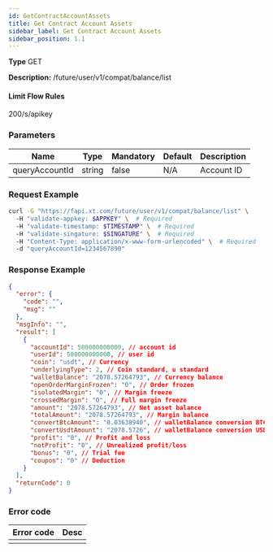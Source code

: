 ```yaml
---
id: GetContractAccountAssets
title: Get Contract Account Assets
sidebar_label: Get Contract Account Assets
sidebar_position: 1.1
---
```


**Type** GET

**Description:** /future/user/v1/compat/balance/list

#### **Limit Flow Rules**

200/s/apikey

### Parameters

| Name           | Type   | Mandatory | Default | Description |
| -------------- | ------ | --------- | ------- | ----------- |
| queryAccountId | string | false     | N/A     | Account ID  |

### Request Example

```bash title="Request"
curl -G "https://fapi.xt.com/future/user/v1/compat/balance/list" \ 
  -H "validate-appkey: $APPKEY" \  # Required
  -H "validate-timestamp: $TIMESTAMP" \  # Required
  -H "validate-singature: $SINGATURE" \  # Required
  -H "Content-Type: application/x-www-form-urlencoded" \  # Required
  -d "queryAccountId=1234567890"
```

### Response Example

```json title="Response"
{
  "error": {
    "code": "",
    "msg": ""
  },
  "msgInfo": "",
  "result": [
    {
      "accountId": 500000000000, // account id
      "userId": 500000000000, // user id
      "coin": "usdt", // Currency
      "underlyingType": 2, // Coin standard, u standard
      "walletBalance": "2078.57264793", // Currency balance
      "openOrderMarginFrozen": "0", // Order frozen
      "isolatedMargin": "0", // Margin freeze
      "crossedMargin": "0", // Full margin freeze
      "amount": "2078.57264793", // Net asset balance
      "totalAmount": "2078.57264793", // Margin balance
      "convertBtcAmount": "0.03638940", // walletBalance conversion BTC
      "convertUsdtAmount": "2078.5726", // walletBalance conversion USDT
      "profit": "0", // Profit and loss
      "notProfit": "0", // Unrealized profit/loss
      "bonus": "0", // Trial fee
      "coupon": "0" // Deduction
    }
  ],
  "returnCode": 0
}
```

### Error code

| Error code | Desc |
|-------------|------|
|   |   |